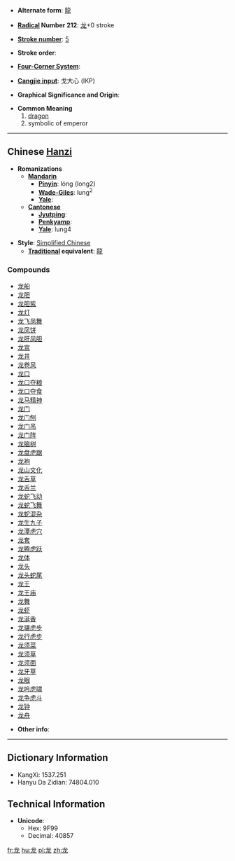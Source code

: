 * '''Alternate form''': [[龍]]

* '''[[Wiktionary:Chinese radical index| Radical]] Number 212''': [[Wiktionary:Chinese radical index 龙|龙]]+0 stroke

* '''[[Wiktionary:Chinese total strokes index|Stroke number]]''': [[Wiktionary:Chinese total strokes index 5|5]]

* '''Stroke order''': 

* '''[[Wiktionary:Chinese four corner index|Four-Corner System]]''': 

* '''[[Wiktionary:Chinese Cangjie index|Cangjie input]]''': 戈大心 (IKP)

* '''Graphical Significance and Origin''': 

* '''Common Meaning'''
*# [[dragon]]
*# symbolic of emperor

----

== Chinese [[Hanzi]] ==

* '''Romanizations'''
** '''[[Mandarin]]'''
*** '''[[Pinyin]]''': lóng (long2)
*** '''[[Wade-Giles]]''': lung<sup>2</sup>
*** '''[[Yale]]''': 
** '''[[Cantonese]]'''
*** '''[[Jyutping]]''':
*** '''[[Penkyamp]]''': 
*** '''[[Yale]]''': lung4

* '''Style''': [[Simplified Chinese]] 
** '''[[Traditional Chinese|Traditional]] equivalent''': [[龍]]

===Compounds===
*[[龙船]]
*[[龙胆]]
*[[龙胆紫]]
*[[龙灯]]
*[[龙飞凤舞]]
*[[龙凤饼]]
*[[龙肝凤胆]]
*[[龙宫]]
*[[龙井]]
*[[龙卷风]]
*[[龙口]]
*[[龙口夺粮]]
*[[龙口夺食]]
*[[龙马精神]]
*[[龙门]]
*[[龙门刨]]
*[[龙门吊]]
*[[龙门阵]]
*[[龙脑树]]
*[[龙盘虎踞]]
*[[龙袍]]
*[[龙山文化]]
*[[龙舌草]]
*[[龙舌兰]]
*[[龙蛇飞动]]
*[[龙蛇飞舞]]
*[[龙蛇混杂]]
*[[龙生九子]]
*[[龙潭虎穴]]
*[[龙套]]
*[[龙腾虎跃]]
*[[龙体]]
*[[龙头]]
*[[龙头蛇尾]]
*[[龙王]]
*[[龙王庙]]
*[[龙舞]]
*[[龙虾]]
*[[龙涎香]]
*[[龙骧虎步]]
*[[龙行虎步]]
*[[龙须菜]]
*[[龙须草]]
*[[龙须面]]
*[[龙牙草]]
*[[龙眼]]
*[[龙吟虎啸]]
*[[龙争虎斗]]
*[[龙钟]]
*[[龙舟]]

* '''Other info''': 

----

== Dictionary Information ==

* KangXi: 1537.251
* Hanyu Da Zidian: 74804.010

== Technical Information ==

* '''Unicode''':
** Hex: 9F99
** Decimal: 40857

[[fr:龙]]
[[hu:龙]]
[[pl:龙]]
[[zh:龙]]